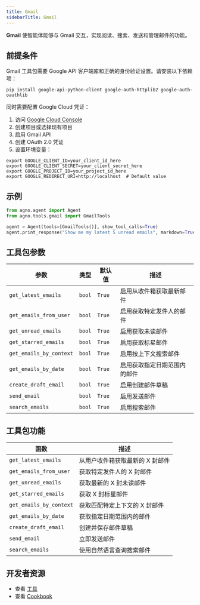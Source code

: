 ```yaml
---
title: Gmail
sidebarTitle: Gmail
---
```

**Gmail** 使智能体能够与 Gmail 交互，实现阅读、搜索、发送和管理邮件的功能。

## 前提条件

Gmail 工具包需要 Google API 客户端库和正确的身份验证设置。请安装以下依赖项：

```shell
pip install google-api-python-client google-auth-httplib2 google-auth-oauthlib
```

同时需要配置 Google Cloud 凭证：

1. 访问 [Google Cloud Console](https://console.cloud.google.com)
2. 创建项目或选择现有项目
3. 启用 Gmail API
4. 创建 OAuth 2.0 凭证
5. 设置环境变量：

```shell
export GOOGLE_CLIENT_ID=your_client_id_here
export GOOGLE_CLIENT_SECRET=your_client_secret_here
export GOOGLE_PROJECT_ID=your_project_id_here
export GOOGLE_REDIRECT_URI=http://localhost  # Default value
```

## 示例

```python cookbook/tools/gmail_tools.py
from agno.agent import Agent
from agno.tools.gmail import GmailTools

agent = Agent(tools=[GmailTools()], show_tool_calls=True)
agent.print_response("Show me my latest 5 unread emails", markdown=True)
```

## 工具包参数

| 参数              | 类型    | 默认值 | 描述                                                |
| --------------------- | ------- | ------- | ---------------------------------------------------------- |
| `get_latest_emails`   | `bool`  | `True`  | 启用从收件箱获取最新邮件                 |
| `get_emails_from_user`| `bool`  | `True`  | 启用获取特定发件人的邮件                |
| `get_unread_emails`   | `bool`  | `True`  | 启用获取未读邮件                             |
| `get_starred_emails`  | `bool`  | `True`  | 启用获取标星邮件                          |
| `get_emails_by_context`| `bool` | `True`  | 启用按上下文搜索邮件                        |
| `get_emails_by_date`  | `bool`  | `True`  | 启用获取指定日期范围内的邮件               |
| `create_draft_email`  | `bool`  | `True`  | 启用创建邮件草稿                              |
| `send_email`          | `bool`  | `True`  | 启用发送邮件                                     |
| `search_emails`       | `bool`  | `True`  | 启用搜索邮件                                   |

## 工具包功能

| 函数               | 描述                                                |
| --------------------- | ---------------------------------------------------------- |
| `get_latest_emails`   | 从用户收件箱获取最新的 X 封邮件              |
| `get_emails_from_user`| 获取特定发件人的 X 封邮件              |
| `get_unread_emails`   | 获取最新的 X 封未读邮件                            |
| `get_starred_emails`  | 获取 X 封标星邮件                            |
| `get_emails_by_context`| 获取匹配特定上下文的 X 封邮件        |
| `get_emails_by_date`  | 获取指定日期范围内的邮件                   |
| `create_draft_email`  | 创建并保存邮件草稿                            |
| `send_email`          | 立即发送邮件                                 |
| `search_emails`       | 使用自然语言查询搜索邮件              |


## 开发者资源

- 查看 [工具](https://github.com/agno-agi/agno/blob/main/libs/agno/agno/tools/gmail.py)
- 查看 [Cookbook](https://github.com/agno-agi/agno/blob/main/cookbook/tools/gmail_tools.py)